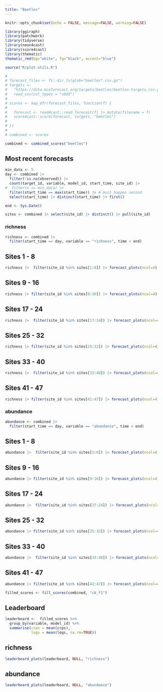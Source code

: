 ```yaml
---
title: "Beetles"
---
```


```r
knitr::opts_chunk$set(echo = FALSE, message=FALSE, warning=FALSE)
```

```r
library(ggiraph)
library(patchwork)
library(tidyverse)
library(neon4cast)
library(score4cast)
library(thematic)
thematic_rmd(bg="white", fg="black", accent="blue")

source("R/plot-utils.R")


```

```r
# 
# forecast_files <- fs::dir_ls(glob="beetles*.csv.gz")
# targets <-
#   "https://data.ecoforecast.org/targets/beetles/beetles-targets.csv.gz" %>%
#   read_csv(col_types = "cDdd")
# 
# scores <- map_dfr(forecast_files, function(f) {
# 
#   forecast <- read4cast::read_forecast(f) |> mutate(filename = f)
#   score4cast::score(forecast, targets, "beetles")
# 
# })
# 
# combined <- scores
```

```r
combined <- combined_scores("beetles") 

```

## Most recent forecasts

```r
min_data <- 5
day <- combined |>
  filter(!is.na(observed)) |>
  count(target_id, variable, model_id, start_time, site_id) |>
#  filter(n >= min_data) |> 
  filter(start_time == max(start_time)) |> # must happen second
  select(start_time) |> distinct(start_time) |> first()

end <- Sys.Date() 

sites <- combined |> select(site_id) |> distinct() |> pull(site_id)
```

### richness

::: panel-tabset
```r
richness <- combined |> 
  filter(start_time == day, variable == "richness", time < end)
```

## Sites 1 - 8

```r
richness |>  filter(site_id %in% sites[1:8]) |> forecast_plots(ncol=4)
```

## Sites 9 - 16

```r
richness |> filter(site_id %in% sites[9:16]) |> forecast_plots(ncol=4)
```

## Sites 17 - 24

```r
richness |>  filter(site_id %in% sites[17:24]) |> forecast_plots(ncol=4)
```

## Sites 25 - 32

```r
richness |> filter(site_id %in% sites[25:32]) |> forecast_plots(ncol=4)
```

## Sites 33 - 40

```r
richness |>  filter(site_id %in% sites[33:40]) |> forecast_plots(ncol=4)
```

## Sites 41 - 47

```r
richness |> filter(site_id %in% sites[41:47]) |> forecast_plots(ncol=4)
```
:::

### abundance

::: panel-tabset
```r
abundance <- combined |> 
  filter(start_time == day, variable == "abundance", time < end)
```

## Sites 1 - 8

```r
abundance |>  filter(site_id %in% sites[1:8]) |> forecast_plots(ncol=4)
```

## Sites 9 - 16

```r
abundance |> filter(site_id %in% sites[9:16]) |> forecast_plots(ncol=4)
```

## Sites 17 - 24

```r
abundance |>  filter(site_id %in% sites[17:24]) |> forecast_plots(ncol=4)
```

## Sites 25 - 32

```r
abundance |> filter(site_id %in% sites[25:32]) |> forecast_plots(ncol=4)
```

## Sites 33 - 40

```r
abundance |>  filter(site_id %in% sites[33:40]) |> forecast_plots(ncol=4)
```

## Sites 41 - 47

```r
abundance |> filter(site_id %in% sites[41:47]) |> forecast_plots(ncol=4)
```
:::

```r
filled_scores <- fill_scores(combined, "cb_f1")
```

## Leaderboard

```r

leaderboard <-  filled_scores %>% 
  group_by(variable, model_id) %>%
  summarise(crps = mean(crps),
            logs = mean(logs, na.rm=TRUE)) 
```

::: panel-tabset
## richness

```r
leaderboard_plots(leaderboard, NULL, "richness")

```

## abundance

```r
leaderboard_plots(leaderboard, NULL, "abundance")
```
:::

<!-- Consider adding site-by-site breakout on scores -->

